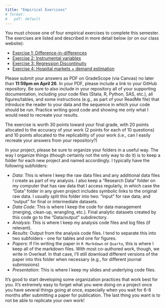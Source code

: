 ```yaml
---
title: "Empirical Exercises"
# format:
#   pdf: default
---
```


You must choose one of four empirical exercises to complete this semester. The exercises are listed and described in more detail below (or on our class website):

- [Exercise 1: Difference-in-differences](exercise1.qmd)
- [Exercise 2: Instrumental variables](exercise2.qmd)
- [Exercise 3: Regression Discontinuity](exercise3.qmd)
- [Exercise 4: Hospital markets + demand estimation](exercise1.qmd)

Please submit your answers as PDF on GradeScope (via Canvas) no later than **11:59pm on April 26**. In your PDF, please include a link to your GitHub repository. Be sure to also include in your repository all of your supporting documentation, including your code files (Stata, R, Python, SAS, etc.), all figures/tables, and some instructions (e.g., as part of your ReadMe file) that introduce the reader to your data and the sequence in which your code should be run. Practice writing good code and showing me only what I would need to recreate your results.

The exercise is worth 30 points toward your final grade, with 20 points allocated to the accuracy of your work (2 points for each of 10 questions) and 10 points allocated to the replicability of your work (i.e., can I easily recreate your answers from your repository?)

In your project, please be sure to organize your folders in a useful way. The way I organize things (though certainly not the only way to do it) is to keep a folder for each new project and named accordingly. I typically have the following subfolders:

  - *Data*: This is where I keep the raw data files and any additional data files I create as part of my analysis. I also keep a "Research Data" folder on my computer that has raw data that I access regularly, in which case the "Data" folder in any given project includes symbolic links to the original raw data. I usually split this folder into two: "input" for raw data; and "output" for final or intermediate datasets.
  - *Data Code*: This is where I keep the code for data management (merging, clean-up, wrangling, etc.). Final analytic datasets created by this code go to the "Data/output" subdirectory.
  - *Analysis*: This is where I keep my analysis code files and log files (if relevant).
  - *Results*: Output from the analysis code files. I tend to separate this into two subfolders - one for tables and one for figures. 
  - *Papers*: If I'm writing the paper in `R Markdown` or `Quarto`, this is where I keep all of the markdown files. With most co-authored work, though, we write in Overleaf. In that case, I'll still download different versions of the paper into this folder when necessary (e.g., for different journal submissions)
  - *Presentation*: This is where I keep my slides and underlying code files.

It's good to start developing some organization practices that work best for you. It's extremely easy to forget what you were doing on a project once you have several things going at once, especially when you wait for 6-8 months after submitting a paper for publication. The last thing you want is to not be able to replicate your own work!



